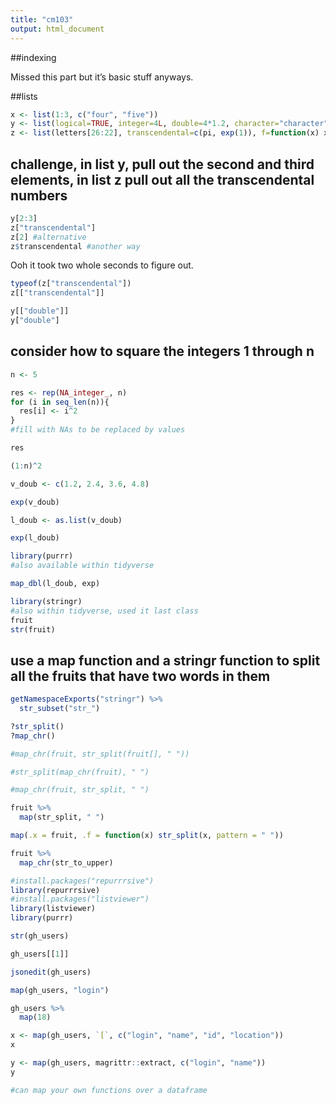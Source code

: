 ```yaml
---
title: "cm103"
output: html_document
---
```


##indexing

Missed this part but it's basic stuff anyways.

##lists

```r
x <- list(1:3, c("four", "five"))
y <- list(logical=TRUE, integer=4L, double=4*1.2, character="character")
z <- list(letters[26:22], transcendental=c(pi, exp(1)), f=function(x) x^2)
```

## challenge, in list y, pull out the second and third elements, in list z pull out all the transcendental numbers

```r
y[2:3]
z["transcendental"]
z[2] #alternative
z$transcendental #another way
```

Ooh it took two whole seconds to figure out.

```r
typeof(z["transcendental"])
z[["transcendental"]]
```

```r
y[["double"]]
y["double"]
```

## consider how to square the integers 1 through n

```r
n <- 5

res <- rep(NA_integer_, n)
for (i in seq_len(n)){
  res[i] <- i^2
}
#fill with NAs to be replaced by values

res

(1:n)^2
```

```r
v_doub <- c(1.2, 2.4, 3.6, 4.8)

exp(v_doub)

l_doub <- as.list(v_doub)

exp(l_doub)

library(purrr)
#also available within tidyverse

map_dbl(l_doub, exp)
```

```r
library(stringr)
#also within tidyverse, used it last class
fruit
str(fruit)
```

## use a map function and a stringr function to split all the fruits that have two words in them

```r
getNamespaceExports("stringr") %>%
  str_subset("str_")

?str_split()
?map_chr()

#map_chr(fruit, str_split(fruit[], " "))

#str_split(map_chr(fruit), " ")

#map_chr(fruit, str_split, " ")

fruit %>%
  map(str_split, " ")

map(.x = fruit, .f = function(x) str_split(x, pattern = " "))
```

```r
fruit %>%
  map_chr(str_to_upper)
```

```r
#install.packages("repurrrsive")
library(repurrrsive)
#install.packages("listviewer")
library(listviewer)
library(purrr)

str(gh_users)

gh_users[[1]]
```

```r
jsonedit(gh_users)
```

```r
map(gh_users, "login")

gh_users %>%
  map(18)

x <- map(gh_users, `[`, c("login", "name", "id", "location"))
x

y <- map(gh_users, magrittr::extract, c("login", "name"))
y

#can map your own functions over a dataframe
```